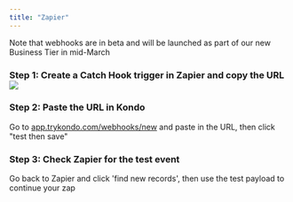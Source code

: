 ```yaml
---
title: "Zapier"
---
```


<Info>
  Note that webhooks are in beta and will be launched as part of our new Business Tier in mid-March
</Info>

### Step 1: Create a Catch Hook trigger in Zapier and copy the URL![](/CleanShot2025-03-03at18.59.33.png)

###

### Step 2: Paste the URL in Kondo

Go to [app.trykondo.com/webhooks/new](https://app.trykondo.com/webhooks/new) and paste in the URL, then click "test then save"

### Step 3: Check Zapier for the test event

Go back to Zapier and click 'find new records', then use the test payload to continue your zap